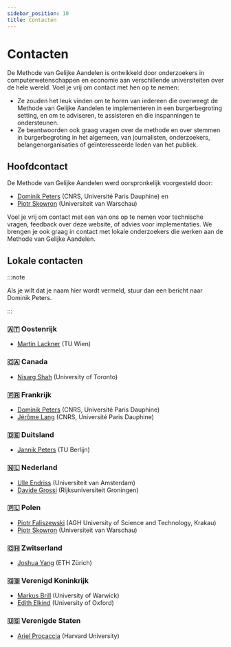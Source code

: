 ```yaml
---
sidebar_position: 10
title: Contacten
---
```


# Contacten

De Methode van Gelijke Aandelen is ontwikkeld door onderzoekers in computerwetenschappen en economie aan verschillende universiteiten over de hele wereld. Voel je vrij om contact met hen op te nemen:

* Ze zouden het leuk vinden om te horen van iedereen die overweegt de Methode van Gelijke Aandelen te implementeren in een burgerbegroting setting, en om te adviseren, te assisteren en die inspanningen te ondersteunen.
* Ze beantwoorden ook graag vragen over de methode en over stemmen in burgerbegroting in het algemeen, van journalisten, onderzoekers, belangenorganisaties of geïnteresseerde leden van het publiek.

## Hoofdcontact

De Methode van Gelijke Aandelen werd oorspronkelijk voorgesteld door:
* [Dominik Peters](https://dominik-peters.de) (CNRS, Université Paris Dauphine) en 
* [Piotr Skowron](https://www.mimuw.edu.pl/~ps219737/) (Universiteit van Warschau) 

Voel je vrij om contact met een van ons op te nemen voor technische vragen, feedback over deze website, of advies voor implementaties. We brengen je ook graag in contact met lokale onderzoekers die werken aan de Methode van Gelijke Aandelen.

## Lokale contacten

:::note

Als je wilt dat je naam hier wordt vermeld, stuur dan een bericht naar Dominik Peters.

:::
### 🇦🇹 Oostenrijk

* [Martin Lackner](http://martin.lackner.xyz/) (TU Wien)

### 🇨🇦 Canada

* [Nisarg Shah](https://www.cs.toronto.edu/~nisarg/index.html) (University of Toronto)

### 🇫🇷 Frankrijk

* [Dominik Peters](https://dominik-peters.de) (CNRS, Université Paris Dauphine)
* [Jérôme Lang](https://www.lamsade.dauphine.fr/~lang/) (CNRS, Université Paris Dauphine)

### 🇩🇪 Duitsland

* [Jannik Peters](https://sites.google.com/view/jannikpeters) (TU Berlijn)

### 🇳🇱 Nederland

* [Ulle Endriss](https://staff.science.uva.nl/u.endriss/) (Universiteit van Amsterdam)
* [Davide Grossi](https://davidegrossi.me/) (Rijksuniversiteit Groningen)

### 🇵🇱 Polen

* [Piotr Faliszewski](https://home.agh.edu.pl/~faliszew/) (AGH University of Science and Technology, Krakau)
* [Piotr Skowron](https://www.mimuw.edu.pl/~ps219737/) (Universiteit van Warschau)

### 🇨🇭 Zwitserland

* [Joshua Yang](https://democracy.dsi.uzh.ch/member/joshua-yang/) (ETH Zürich)

### 🇬🇧 Verenigd Koninkrijk

* [Markus Brill](https://sites.google.com/site/brillmarkus/home) (University of Warwick)
* [Edith Elkind](https://www.cs.ox.ac.uk/people/edith.elkind/) (University of Oxford)

### 🇺🇸 Verenigde Staten

* [Ariel Procaccia](http://procaccia.info/) (Harvard University)
